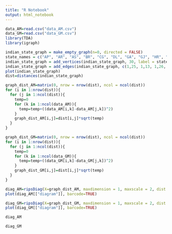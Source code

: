 ```yaml
---
title: "R Notebook"
output: html_notebook
---
```


```r
data_AM=read.csv("data_AM.csv")
data_GM=read.csv("data_GM.csv")
library(TDA)
library(igraph)
```

```r
indian_state_graph = make_empty_graph(n=0, directed = FALSE)
state_names = c("AP", "AR", "AS", "BR", "CG", "DL", "GA", "GJ", "HR", "HP", "JK", "JH", "KA", "KL", "MP", "MH", "MN", "ML", "MZ", "NL", "OD", "PB", "RJ", "SK", "TN", "TS", "TR", "UP", "UK", "WB")
indian_state_graph = add_vertices(indian_state_graph, 30, label = state_names)
indian_state_graph = add_edges(indian_state_graph, c(1,25, 1,13, 1,26, 1,5, 1,21, 2,3, 2,20, 3,20, 3,17, 3,19, 3,27, 3,18, 3,30, 4,30, 4,12, 4,28, 5,12, 5,21, 5,26, 5,16, 5,15, 5,28, 6,28, 6,9, 7,16, 7,13, 8,23, 8,15, 8,16, 9,10, 9,28, 9,23, 9,22, 10,11, 10,29, 10,22, 11,22, 12,30, 12,21, 12,28, 13,16, 13,26, 13,25, 13,14, 14,25, 15,28, 15,16, 15,23, 16,26, 17,20, 17,19, 19,27, 21,30, 22,23, 23,28, 24,30, 28,29))
plot(indian_state_graph)
dist=distances(indian_state_graph)
```

```r
graph_dist_AM=matrix(0, nrow = nrow(dist), ncol = ncol(dist))
for (i in 1:nrow(dist)){
  for (j in 1:ncol(dist)){
    temp=0
    for (k in 1:ncol(data_AM)){
      temp=temp+((data_AM[i,k]-data_AM[j,k])^2)
    }
    graph_dist_AM[i,j]=dist[i,j]*sqrt(temp)
  }
}
```

```r
graph_dist_GM=matrix(0, nrow = nrow(dist), ncol = ncol(dist))
for (i in 1:nrow(dist)){
  for (j in 1:ncol(dist)){
    temp=0
    for (k in 1:ncol(data_GM)){
      temp=temp+((data_GM[i,k]-data_GM[j,k])^2)
    }
    graph_dist_GM[i,j]=dist[i,j]*sqrt(temp)
  }
}
```


```r
diag_AM=ripsDiag(X=graph_dist_AM, maxdimension = 1, maxscale = 2, dist = "arbitrary", library = "Dionysus", location = TRUE, printProgress = TRUE)
plot(diag_AM[["diagram"]], barcode=TRUE)
```

```r
diag_GM=ripsDiag(X=graph_dist_GM, maxdimension = 1, maxscale = 2, dist = "arbitrary", library = "Dionysus", location = TRUE, printProgress = TRUE)
plot(diag_GM[["diagram"]], barcode=TRUE)
```

```r
diag_AM
```

```r
diag_GM
```


